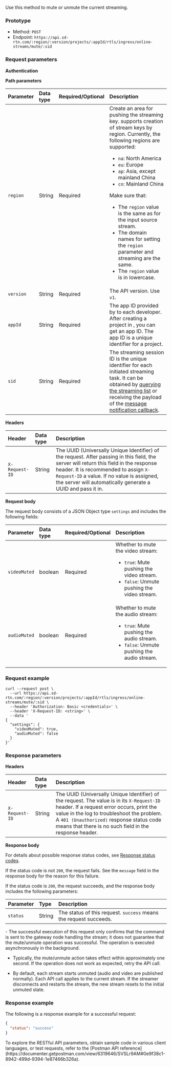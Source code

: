 
Use this method to mute or unmute the current streaming.

### Prototype

- Method: `POST`
- Endpoint: `https://api.sd-rtn.com/:region/:version/projects/:appId/rtls/ingress/online-streams/mute/:sid`

### Request parameters

**Authentication**

<Authorization/>

**Path parameters**

| Parameter   | Data type | Required/Optional | Description             |
| :---------- | :-------  |:----------------- | :---------------------- |
| `region`    | String    | Required          | Create an area for pushing the streaming key. <Vg k="COMPANY"/> supports creation of stream keys by region. Currently, the following regions are supported: <ul><li>`na`: North America</li><li>`eu`: Europe</li><li>`ap`: Asia, except mainland China</li><li>`cn`: Mainland China</li></ul><Admonition type="caution" title="Important">Make sure that: <ul><li>The `region` value is the same as for the input source stream.</li><li>The domain names for setting the `region` parameter and streaming are the same. </li><li>The `region` value is in lowercase.</li></ul></Admonition> |
| `version` | String | Required | The API version. Use `v1`. |
| `appId`     | String    | Required          | The app ID provided by <Vg k="COMPANY"/> to each developer. After creating a project in <Vg k="CONSOLE"/>, you can get an app ID. The app ID is a unique identifier for a project. |
| `sid`       | String    | Required          | The streaming session ID is the unique identifier for each initiated streaming task. It can be obtained by [querying the streaming list](query-streaming-list) or receiving the payload of the [message notification callback](/media-gateway/develop/receive-notifications).|

**Headers**

| Header         | Data type | Description             |
| :------------- | :-------  |:----------------------- |
| `X-Request-ID` | String    | The UUID (Universally Unique Identifier) of the request. After passing in this field, the <Vg k="COMPANY"/> server will return this field in the response header. It is recommended to assign `X-Request-ID` a value. If no value is assigned, the <Vg k="COMPANY"/> server will automatically generate a UUID and pass it in. |

**Request body**

The request body consists of a JSON Object type `settings` and includes the following fields:

| Parameter     | Data type | Required/Optional | Description             |
| :------------ | :-------- |:----------------- | :---------------------- |
|`videoMuted`      | boolean    | Required          | Whether to mute the video stream:<br/><ul><li>`true`: Mute pushing the video stream.</li><li>`false`: Unmute pushing the video stream.</li></ul> |
|`audioMuted`      | boolean    | Required          | Whether to mute the audio stream:<br/><ul><li>`true`: Mute pushing the audio stream.</li><li>`false`: Unmute pushing the audio stream.</li></ul> |

### Request example

```shell
curl --request post \
  --url https://api.sd-rtn.com/:region/:version/projects/:appId/rtls/ingress/online-streams/mute/:sid \
  --header 'Authorization: Basic <credentials>' \
  --header 'X-Request-ID: <string>' \
  --data '
{
  "settings": {
    "videoMuted": true,
    "audioMuted": false
  }
}'
```

### Response parameters

**Headers**

| Header         | Data type | Description             |
| :------------- | :-------  |:----------------------- |
| `X-Request-ID` | String    | The UUID (Universally Unique Identifier) of the request. The value is in its `X-Request-ID` header. If a request error occurs, print the value in the log to troubleshoot the problem. A `401 (Unauthorized)` response status code means that there is no such field in the response header.|

**Response body**

For details about possible response status codes, see [Response status codes](../../response-status-codes).

If the status code is not `200`, the request fails. See the `message` field in the response body for the reason for this failure.

If the status code is `200`, the request succeeds, and the response body includes the following parameters:

| Parameter        | Type   | Description        |
| :--------------- | :----- | :----------------- |
| `status`         | String | The status of this request. `success` means the request succeeds.  |

<Admonition type="info">
- The successful execution of this request only confirms that the command is sent to the gateway node handling the stream; it does not guarantee that the mute/unmute operation was successful. The operation is executed asynchronously in the background.

- Typically, the mute/unmute action takes effect within approximately one second. If the operation does not work as expected, retry the API call.

- By default, each stream starts unmuted (audio and video are published normally). Each API call applies to the current stream. If the streamer disconnects and restarts the stream, the new stream resets to the initial unmuted state.
</Admonition>

### Response example

The following is a response example for a successful request:

```json
{
  "status": "success"
}
```

<Admonition type="info" title="Info">
To explore the RESTful API parameters, obtain sample code in various client languages, or test <Vpd k="NAME" /> requests, refer to the [Postman API reference](https://documenter.getpostman.com/view/6319646/SVSLr9AM#0e9f38c1-8942-499d-9394-1e87466b326a).
</Admonition>
